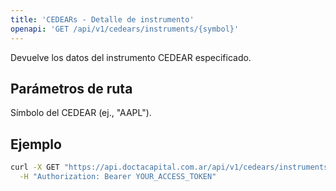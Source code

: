 ```yaml
---
title: 'CEDEARs - Detalle de instrumento'
openapi: 'GET /api/v1/cedears/instruments/{symbol}'
---
```


<Note>
  Devuelve los datos del instrumento CEDEAR especificado.
</Note>

## Parámetros de ruta

<ParamField path="symbol" type="string" required>
  Símbolo del CEDEAR (ej., "AAPL").
</ParamField>

## Ejemplo

```bash
curl -X GET "https://api.doctacapital.com.ar/api/v1/cedears/instruments/AAPL" \
  -H "Authorization: Bearer YOUR_ACCESS_TOKEN"
```


